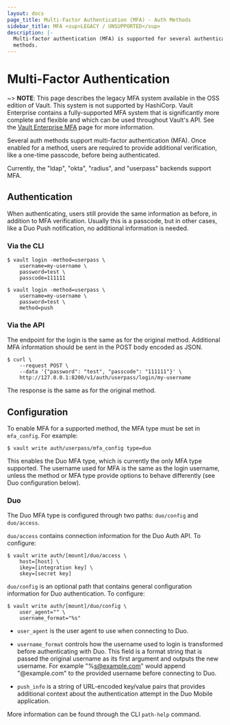 ```yaml
---
layout: docs
page_title: Multi-Factor Authentication (MFA) - Auth Methods
sidebar_title: MFA <sup>LEGACY / UNSUPPORTED</sup>
description: |-
  Multi-factor authentication (MFA) is supported for several authentication
  methods.
---
```


# Multi-Factor Authentication

~> **NOTE**: This page describes the legacy MFA system available in the OSS
edition of Vault. This system is not supported by HashiCorp. Vault Enterprise
contains a fully-supported MFA system that is significantly more complete and
flexible and which can be used throughout Vault's API. See the [Vault
Enterprise MFA](/docs/enterprise/mfa/index.html) page for more information.

Several auth methods support multi-factor authentication (MFA). Once
enabled for a method, users are required to provide additional verification,
like a one-time passcode, before being authenticated.

Currently, the "ldap", "okta", "radius", and "userpass" backends support MFA.

## Authentication

When authenticating, users still provide the same information as before, in
addition to MFA verification. Usually this is a passcode, but in other cases,
like a Duo Push notification, no additional information is needed.

### Via the CLI

```tedt
$ vault login -method=userpass \
    username=my-username \
    password=test \
    passcode=111111
```

```text
$ vault login -method=userpass \
    username=my-username \
    password=test \
    method=push
```

### Via the API

The endpoint for the login is the same as for the original method. Additional
MFA information should be sent in the POST body encoded as JSON.

```shell
$ curl \
    --request POST \
    --data '{"password": "test", "passcode": "111111"}' \
    http://127.0.0.1:8200/v1/auth/userpass/login/my-username
```

The response is the same as for the original method.

## Configuration

To enable MFA for a supported method, the MFA type must be set in `mfa_config`.
For example:

```text
$ vault write auth/userpass/mfa_config type=duo
```

This enables the Duo MFA type, which is currently the only MFA type supported.
The username used for MFA is the same as the login username, unless the method
or MFA type provide options to behave differently (see Duo configuration below).

### Duo

The Duo MFA type is configured through two paths: `duo/config` and `duo/access`.

`duo/access` contains connection information for the Duo Auth API. To configure:

```text
$ vault write auth/[mount]/duo/access \
    host=[host] \
    ikey=[integration key] \
    skey=[secret key]
```

`duo/config` is an optional path that contains general configuration information
for Duo authentication. To configure:

```text
$ vault write auth/[mount]/duo/config \
    user_agent="" \
    username_format="%s"
```

- `user_agent` is the user agent to use when connecting to Duo.

- `username_format` controls how the username used to login is transformed
  before authenticating with Duo. This field is a format string that is passed
  the original username as its first argument and outputs the new username. For
  example "%s@example.com" would append "@example.com" to the provided username
  before connecting to Duo.

- `push_info` is a string of URL-encoded key/value pairs that provides
  additional context about the authentication attempt in the Duo Mobile
  application.

More information can be found through the CLI `path-help` command.
